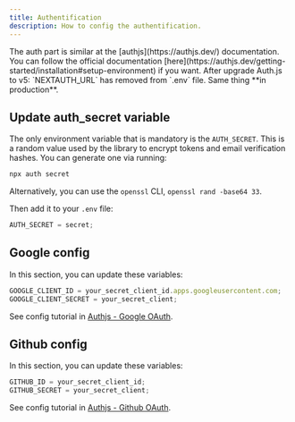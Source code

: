 ```yaml
---
title: Authentification
description: How to config the authentification.
---
```


<Callout type="note" twClass="mt-0">
  The auth part is similar at the [authjs](https://authjs.dev/) documentation.
  You can follow the official documentation
  [here](https://authjs.dev/getting-started/installation#setup-environment) if
  you want.
</Callout>

<Callout type="danger" twClass="mt-3">
  After upgrade Auth.js to v5: `NEXTAUTH_URL` has removed from `.env` file. Same
  thing **in production**.
</Callout>

## Update auth_secret variable

The only environment variable that is mandatory is the `AUTH_SECRET`. This is a random value used by the library to encrypt tokens and email verification hashes. You can generate one via running:

```bash
npx auth secret
```

Alternatively, you can use the `openssl` CLI, `openssl rand -base64 33`.

Then add it to your `.env` file:

```js title=".env.local"
AUTH_SECRET = secret;
```

## Google config

In this section, you can update these variables:

```js title=".env"
GOOGLE_CLIENT_ID = your_secret_client_id.apps.googleusercontent.com;
GOOGLE_CLIENT_SECRET = your_secret_client;
```

See config tutorial in [Authjs - Google OAuth](https://authjs.dev/getting-started/providers/google).

## Github config

In this section, you can update these variables:

```js title=".env"
GITHUB_ID = your_secret_client_id;
GITHUB_SECRET = your_secret_client;
```

See config tutorial in [Authjs - Github OAuth](https://authjs.dev/getting-started/providers/github).